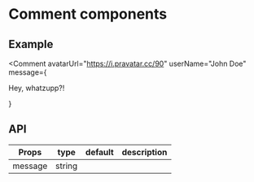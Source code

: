 
# Comment components

## Example

<Comment
  avatarUrl="https://i.pravatar.cc/90"
  userName="John Doe"
  message={<p>Hey, whatzupp?!</p>}
></Comment>

## API

| Props   | type   | default | description |
| ------- | ------ | ------- | ----------- |
| message | string |         |             |
